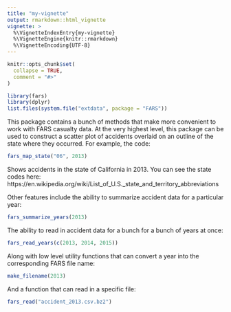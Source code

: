```yaml
---
title: "my-vignette"
output: rmarkdown::html_vignette
vignette: >
  %\VignetteIndexEntry{my-vignette}
  %\VignetteEngine{knitr::rmarkdown}
  %\VignetteEncoding{UTF-8}
---
```


```r
knitr::opts_chunk$set(
  collapse = TRUE,
  comment = "#>"
)
```

```r
library(fars)
library(dplyr)
list.files(system.file("extdata", package = "FARS"))
```

This package contains a bunch of methods that make more convenient to work with FARS casualty data. At the very highest level, this package can be used to construct a scatter plot of accidents overlaid on an outline of the state where they occurred. For example, the code:

```r
fars_map_state("06", 2013)
```

Shows accidents in the state of California in 2013. You can see the state codes here: https://en.wikipedia.org/wiki/List_of_U.S._state_and_territory_abbreviations

Other features include the ability to summarize accident data for a particular year:

```r
fars_summarize_years(2013)
```

The ability to read in accident data for a bunch for a bunch of years at once:

```r
fars_read_years(c(2013, 2014, 2015))
```

Along with low level utility functions that can convert a year into the corresponding FARS file name:
```r
make_filename(2013)
```

And a function that can read in a specific file:
```r
fars_read("accident_2013.csv.bz2")
```
